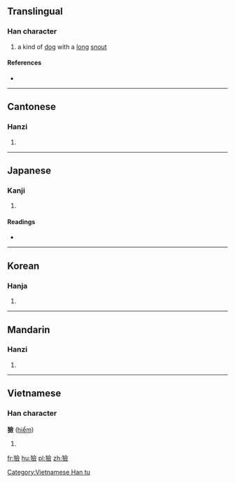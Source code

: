 {{also|猃}}
==Translingual==

===Han character===
{{Han char|rn=94|rad=犬|as=13|sn=16|four=4828<sub>6</sub>|canj=大竹人一人 (KHOMO)|ids=⿰[[犭]][[僉]]}}

# a kind of [[dog]] with a [[long]] [[snout]]

====References====
* {{Han ref|kx=0719.290|dkj=20730|dj=1131.050|hdz=21373.050|uh=736B|ud=29547|bh=EA60|bd=60000}}

----

==Cantonese==

===Hanzi===
{{yue-hanzi|jyut=|y=him2|sim=猃}}

# {{defn|lang=yue|sort=犬13}}

----

==Japanese==

===Kanji===
{{ja-kanji|grade=|rs=犬13}}

# {{defn|lang=ja|sort=犬13}}

====Readings====
* {{ja-readings|on=[[けん]] (ken), [[れん]] (ren)|kun=}}

----

==Korean==

===Hanja===
{{ko-hanja|hangeul=험|eumhun=|rv=heom|mr=hŏm|y=hem}}

# {{defn|lang=ko|sort=犬13}}

----

==Mandarin==

===Hanzi===
{{cmn-hanzi|sim=猃|pin=[[xiǎn]] ([[xian3]]), [[hǎ]] ([[ha3]]), [[jiě]] ([[jie3]])|wg=hsien<sup>3</sup>, ha<sup>3</sup>, chieh<sup>3</sup>}}

# {{defn|lang=cmn|sort=犬13}}

----

==Vietnamese==

===Han character===
'''獫''' ([[hiểm]])

# {{defn|vi}}

[[Category:Vietnamese Han tu]]

[[fr:獫]]
[[hu:獫]]
[[pl:獫]]
[[zh:獫]]